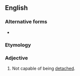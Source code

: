 {{also|non-detachable}}
==English==

===Alternative forms===
* {{l|en|non-detachable}}

===Etymology===
{{prefix|en|non|detachable}}

===Adjective===
{{en-adj|-}}
# Not capable of being [[detached]].